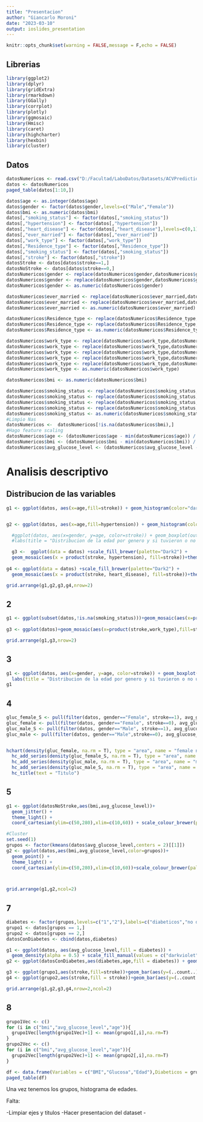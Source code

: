---
title: "Presentacion"
author: "Giancarlo Moroni"
date: "2023-03-10"
output: ioslides_presentation
---

```{r setup, include=FALSE}
knitr::opts_chunk$set(warning = FALSE,message = F,echo = FALSE)
```

## Librerias

```{r,echo=F}
library(ggplot2)
library(dplyr)
library(gridExtra)
library(rmarkdown)
library(GGally)
library(corrplot)
library(plotly)
library(ggmosaic)
library(Hmisc)
library(caret)
library(highcharter)
library(hexbin)
library(cluster)
```
## Datos
```{r}
datosNumericos <- read.csv("D:/Facultad/LaboDatos/Datasets/ACVPrediction.csv")
datos <- datosNumericos
paged_table(datos[1:10,])
```

```{r,echo=F}
datos$age <- as.integer(datos$age)
datos$gender <- factor(datos$gender,levels=c("Male","Female"))
datos$bmi <- as.numeric(datos$bmi)
datos[,"smoking_status"] <- factor(datos[,"smoking_status"])
datos[,"hypertension"] <- factor(datos[,"hypertension"])
datos[,"heart_disease"] <- factor(datos[,"heart_disease"],levels=c(0,1))
datos[,"ever_married"] <- factor(datos[,"ever_married"])
datos[,"work_type"] <- factor(datos[,"work_type"])
datos[,"Residence_type"] <- factor(datos[,"Residence_type"])
datos[,"smoking_status"] <- factor(datos[,"smoking_status"])
datos[,"stroke"] <- factor(datos[,"stroke"])
datosStroke <- datos[datos$stroke==1,]
datosNoStroke <- datos[datos$stroke==0,]
datosNumericos$gender <- replace(datosNumericos$gender,datosNumericos$gender == "Male",0)
datosNumericos$gender <- replace(datosNumericos$gender,datosNumericos$gender == "Female",1)
datosNumericos$gender <- as.numeric(datosNumericos$gender)

datosNumericos$ever_married <- replace(datosNumericos$ever_married,datosNumericos$ever_married == "Yes",1)
datosNumericos$ever_married <- replace(datosNumericos$ever_married,datosNumericos$ever_married == "No",0)
datosNumericos$ever_married <- as.numeric(datosNumericos$ever_married)

datosNumericos$Residence_type <- replace(datosNumericos$Residence_type,datosNumericos$Residence_type == "Urban",1)
datosNumericos$Residence_type <- replace(datosNumericos$Residence_type,datosNumericos$Residence_type == "Rural",0)
datosNumericos$Residence_type <- as.numeric(datosNumericos$Residence_type)

datosNumericos$work_type <- replace(datosNumericos$work_type,datosNumericos$work_type == "children",0)
datosNumericos$work_type <- replace(datosNumericos$work_type,datosNumericos$work_type == "Govt_job",1)
datosNumericos$work_type <- replace(datosNumericos$work_type,datosNumericos$work_type == "Never_worked",2)
datosNumericos$work_type <- replace(datosNumericos$work_type,datosNumericos$work_type == "Private",3)
datosNumericos$work_type <- replace(datosNumericos$work_type,datosNumericos$work_type == "Self-employed",4)
datosNumericos$work_type <- as.numeric(datosNumericos$work_type)

datosNumericos$bmi <- as.numeric(datosNumericos$bmi)

datosNumericos$smoking_status <- replace(datosNumericos$smoking_status,datosNumericos$smoking_status == "formerly smoked",0)
datosNumericos$smoking_status <- replace(datosNumericos$smoking_status,datosNumericos$smoking_status == "never smoked",1)
datosNumericos$smoking_status <- replace(datosNumericos$smoking_status,datosNumericos$smoking_status == "smokes",2)
datosNumericos$smoking_status <- replace(datosNumericos$smoking_status,datosNumericos$smoking_status == "Unknown",3)
datosNumericos$smoking_status <- as.numeric(datosNumericos$smoking_status)
#Limpio Nas
datosNumericos <-  datosNumericos[!is.na(datosNumericos$bmi),]
#Hago feature scaling
datosNumericos$age <- (datosNumericos$age - min(datosNumericos$age)) / (max(datosNumericos$age)-min(datosNumericos$age))
datosNumericos$bmi <- (datosNumericos$bmi - min(datosNumericos$bmi)) / (max(datosNumericos$bmi)-min(datosNumericos$bmi))
datosNumericos$avg_glucose_level <- (datosNumericos$avg_glucose_level - min(datosNumericos$avg_glucose_level)) / (max(datosNumericos$avg_glucose_level)-min(datosNumericos$avg_glucose_level))
```

# Analisis descriptivo
## Distribucion de las variables

```{r}
g1 <- ggplot(datos, aes(x=age,fill=stroke)) + geom_histogram(color="darkblue",binwidth = 4,aes(y= (..count..)/sum(..count..)))+theme_light()+ylab("Frecuencia")+xlab("Edad")+scale_fill_brewer(palette="Dark2")


g2 <- ggplot(datos, aes(x=age,fill=hypertension)) + geom_histogram(color="darkblue",binwidth = 4,aes(y= (..count..)/sum(..count..)))+theme_light()+ylab("Frecuencia")+xlab("Edad")+scale_fill_brewer(palette="Pastel1")

  #ggplot(datos, aes(x=gender, y=age, color=stroke)) + geom_boxplot(outlier.shape = NA)+
  #labs(title = "Distribucion de la edad por genero y si tuvieron o no un ACV", x="Genero", y="Edad")+scale_colour_brewer(palette="Dark2")

  g3 <-  ggplot(data = datos) +scale_fill_brewer(palette="Dark2") + 
  geom_mosaic(aes(x = product(stroke, hypertension), fill=stroke))+theme(legend.position="none") + scale_fill_brewer(palette="Dark2")
  
g4 <- ggplot(data = datos) +scale_fill_brewer(palette="Dark2") + 
  geom_mosaic(aes(x = product(stroke, heart_disease), fill=stroke))+theme(legend.position="none") + scale_fill_brewer(palette="Dark2")

grid.arrange(g1,g2,g3,g4,nrow=2)
```

## 2

```{r}
g1 <- ggplot(subset(datos,!is.na(smoking_status)))+geom_mosaic(aes(x=product(stroke,smoking_status),fill=stroke))+scale_fill_brewer(palette="Dark2")
 
g3 <- ggplot(datos)+geom_mosaic(aes(x=product(stroke,work_type),fill=stroke))+scale_fill_brewer(palette="Dark2")

grid.arrange(g1,g3,nrow=2)
```

## 3

```{r}
g1 <- ggplot(datos, aes(x=gender, y=age, color=stroke)) + geom_boxplot(outlier.shape = NA)+
  labs(title = "Distribucion de la edad por genero y si tuvieron o no un ACV", x="Genero", y="Edad")+scale_colour_brewer(palette="Dark2")
g1
```


## 4

```{r}

gluc_female_S <- pull(filter(datos, gender=="Female", stroke==1), avg_glucose_level)
gluc_female <- pull(filter(datos, gender=="Female", stroke==0), avg_glucose_level)
gluc_male_S <- pull(filter(datos, gender=="Male", stroke==1), avg_glucose_level)
gluc_male <- pull(filter(datos, gender=="Male",stroke==0), avg_glucose_level)


hchart(density(gluc_female, na.rm = T), type = "area", name = "female no Stroke") |>
  hc_add_series(density(gluc_female_S, na.rm = T), type = "area", name = "Female Stroke") |> 
  hc_add_series(density(gluc_male, na.rm = T), type = "area", name = "male no stroked") |> 
  hc_add_series(density(gluc_male_S, na.rm = T), type = "area", name = "male Stroked")|>
  hc_title(text = "Titulo")
```


## 5 

```{r}

g1 <- ggplot(datosNoStroke,aes(bmi,avg_glucose_level))+
  geom_jitter() +
  theme_light() + 
  coord_cartesian(ylim=c(50,280),xlim=c(10,60)) + scale_colour_brewer(palette="Dark2")

#Cluster 
set.seed(1)
grupos <- factor(kmeans(datos$avg_glucose_level,centers = 2)[[1]])
g2 <- ggplot(datos,aes(bmi,avg_glucose_level,color=grupos))+
  geom_point() +
  theme_light() + 
  coord_cartesian(ylim=c(50,280),xlim=c(10,60))+scale_colour_brewer(palette="Dark2") + geom_abline()



grid.arrange(g1,g2,ncol=2)

```

## 7


```{r}
diabetes <- factor(grupos,levels=c("1","2"),labels=c("diabeticos","no diabeticos"))
grupo1 <- datos[grupos == 1,]
grupo2 <- datos[grupos == 2,]
datosConDiabetes <- cbind(datos,diabetes)

g1 <- ggplot(datos, aes(avg_glucose_level,fill = diabetes)) + 
  geom_density(alpha = 0.5) + scale_fill_manual(values = c("darkviolet","chartreuse2" ))
g2 <- ggplot(datosConDiabetes,aes(diabetes,age,fill = diabetes)) + geom_violin(trim = FALSE) + geom_boxplot(width = 0.05,fill = "white") +scale_fill_manual(values = c("darkviolet","chartreuse2" ))

g3 <- ggplot(grupo1,aes(stroke,fill=stroke))+geom_bar(aes(y=(..count..)/sum(..count..))) + ggtitle("Diabeticos") +scale_fill_brewer(palette="Dark2")
g4 <- ggplot(grupo2,aes(stroke,fill = stroke))+geom_bar(aes(y=(..count..)/sum(..count..))) + ggtitle("No Diabeticos") +scale_fill_brewer(palette="Dark2")

grid.arrange(g1,g2,g3,g4,nrow=2,ncol=2)
```

## 8


```{r}
grupo1Vec <- c()
for (i in c("bmi","avg_glucose_level","age")){
  grupo1Vec[length(grupo1Vec)+1] <- mean(grupo1[,i],na.rm=T)
}
grupo2Vec <- c()
for (i in c("bmi","avg_glucose_level","age")){
  grupo2Vec[length(grupo2Vec)+1] <- mean(grupo2[,i],na.rm=T)
}

df <- data.frame(Variables = c("BMI","Glucosa","Edad"),Diabeticos = grupo1Vec, No_Diabeticos = grupo2Vec )
paged_table(df)
```



Una vez tenemos los grupos, histograma de edades.



Falta:

-Limpiar ejes y titulos
-Hacer presentacion del dataset
-